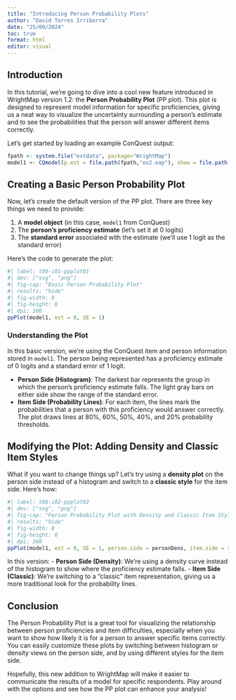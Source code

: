 ```yaml
---
title: "Introducing Person Probability Plots"
author: "David Torres Irribarra"
date: "25/09/2024"
toc: true
format: html
editor: visual
---
```


## Introduction

In this tutorial, we're going to dive into a cool new feature introduced in WrightMap version 1.2: the **Person Probability Plot** (PP plot). This plot is designed to represent model information for specific proficiencies, giving us a neat way to visualize the uncertainty surrounding a person’s estimate and to see the probabilities that the person will answer different items correctly.

Let’s get started by loading an example ConQuest output:

```r
fpath <- system.file("extdata", package="WrightMap")
model1 <- CQmodel(p.est = file.path(fpath,"ex2.eap"), show = file.path(fpath,"ex2.shw"))
```

## Creating a Basic Person Probability Plot

Now, let's create the default version of the PP plot. There are three key things we need to provide: 

1. A **model object** (in this case, `model1` from ConQuest)
2. The **person's proficiency estimate** (let’s set it at 0 logits)
3. The **standard error** associated with the estimate (we'll use 1 logit as the standard error)

Here’s the code to generate the plot:

```r
#| label: t06-i01-ppplot01
#| dev: ["svg", "png"]
#| fig-cap: "Basic Person Probability Plot"
#| results: "hide"
#| fig-width: 8
#| fig-height: 8
#| dpi: 300
ppPlot(model1, est = 0, SE = 1)
```

### Understanding the Plot

In this basic version, we’re using the ConQuest item and person information stored in `model1`. The person being represented has a proficiency estimate of 0 logits and a standard error of 1 logit.

- **Person Side (Histogram)**: The darkest bar represents the group in which the person’s proficiency estimate falls. The light gray bars on either side show the range of the standard error.
- **Item Side (Probability Lines)**: For each item, the lines mark the probabilities that a person with this proficiency would answer correctly. The plot draws lines at 80%, 60%, 50%, 40%, and 20% probability thresholds.

## Modifying the Plot: Adding Density and Classic Item Styles

What if you want to change things up? Let’s try using a **density plot** on the person side instead of a histogram and switch to a **classic style** for the item side. Here’s how:

```r
#| label: t06-i02-ppplot02
#| dev: ["svg", "png"]
#| fig-cap: "Person Probability Plot with Density and Classic Item Style"
#| results: "hide"
#| fig-width: 8
#| fig-height: 8
#| dpi: 300
ppPlot(model1, est = 0, SE = 1, person.side = personDens, item.side = itemClassic)
```

In this version:
- **Person Side (Density)**: We’re using a density curve instead of the histogram to show where the proficiency estimate falls.
- **Item Side (Classic)**: We’re switching to a "classic" item representation, giving us a more traditional look for the probability lines.

## Conclusion

The Person Probability Plot is a great tool for visualizing the relationship between person proficiencies and item difficulties, especially when you want to show how likely it is for a person to answer specific items correctly. You can easily customize these plots by switching between histogram or density views on the person side, and by using different styles for the item side.

Hopefully, this new addition to WrightMap will make it easier to communicate the results of a model for specific respondents. Play around with the options and see how the PP plot can enhance your analysis!